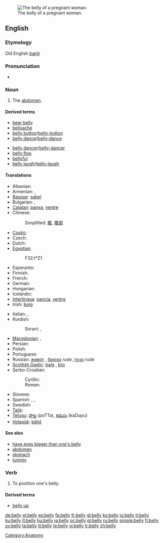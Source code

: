 [[Image:Pregnant belly button.jpg|thumb|right|The belly of a pregnant woman.]]
==English==

===Etymology===
Old English ''[[bælġ]]''

===Pronunciation===
* {{audio|en-us-belly.ogg|Audio (US)}}
*: {{rhymes|ɛli}}

===Noun===
{{en-noun|bell|ies}}

# {{colloquial}} The [[abdomen]].

====Derived terms====
{{rel-top|Terms derived from "belly"}}
* [[beer belly]]
* [[bellyache]]
* [[belly button]]/[[belly-button]]
* [[belly dance]]/[[belly-dance]]
{{rel-mid}}
* [[belly dancer]]/[[belly-dancer]]
* [[belly flop]]
* [[bellyful]]
* [[belly laugh]]/[[belly-laugh]]
{{rel-bottom}}

====Translations====
{{trans-top|abdomen}}
* Albanian: {{t+|sq|bark|xs=Albanian}}
* Armenian: {{t|hy|փոր|tr=p’or|sc=Armn}},  {{t|hy|որովայն|tr=orovayn|sc=Armn}}
* [[Basque]]: [[sabel]]
* Bulgarian: {{t|bg|корем|sc=Cyrl}},  {{t|bg|шкембе|sc=Cyrl}}
* [[Catalan]]: [[panxa]], [[ventre]]
* Chinese:
*: Simplified: [[腹]], [[腹部]]
* [[Coptic]]: {{tø|cop|ϩⲏ|tr=hē|sc=Copt}}
* Czech: {{t-|cs|břicho|n}}
* Dutch: {{t+|nl|buik}}
* [[Egyptian]]: {{tø|egy|ẖt|sc=Egyp}}
*: <hiero>F32:t*Z1</hiero>
* Esperanto: {{t-|eo|ventro|xs=Esperanto}}
* Finnish: {{t+|fi|maha}}
* French: {{t+|fr|ventre|m}}
* German: {{t+|de|Bauch|m}}
* Hungarian: {{t+|hu|has}}
* Icelandic: {{t+|is|magi|m}}
* [[Interlingua]]: [[pancia]], [[ventre]]
* Irish: [[bolg]] {{m}}
{{trans-mid}}
* Italian: {{t+|it|pancia|f}}, {{t+|it|ventre|f}}
* Kurdish:
*: Sorani: {{t|ku|زگ|tr=zig|sc=ku-Arab}}, {{t|ku|ورگ|tr=wirg|sc=ku-Arab}}
* [[Macedonian]]: {{t-|mk|мев|m|tr=mev|sc=Cyrl|xs=Macedonian}},  {{t-|mk|стомак|m|tr=stómak|sc=Cyrl|xs=Macedonian}}
* Persian: {{t+|fa|شکم|tr=šekam|sc=fa-Arab|xs=Persian}}
* Polish: {{t+|pl|brzuch|m}}
* Portuguese: {{t+|pt|barriga}}
* Russian: [[живот]] {{m}}, [[брюхо]] {{n}} ''rude'', [[пузо]] {{n}} ''rude''
* [[Scottish Gaelic]]: [[balg]] {{m}}, [[brù]] {{f}}
* Serbo-Croatian:
*: Cyrillic: {{tø|sh|трбух|m|sc=Cyrl|xs=Serbo-Croatian}}
*: Roman: {{tø|sh|trbuh|m|xs=Serbo-Croatian}}
* Slovene: {{t+|sl|trebuh|m}}
* Spanish: {{t+|es|barriga}}, {{t+|es|panza}}, {{t+|es|vientre}}
* Swedish: {{t+|sv|mage}}
* [[Tajik]]: {{t-|tg|шикам|tr=šikam|sc=Cyrl|xs=Tajik}}
* [[Telugu]]: [[పొట్ట]] (poTTa), [[కడుపు]] (kaDupu)
* [[Volapük]]: [[bälid]]
{{trans-bottom}}

====See also====
* [[have eyes bigger than one's belly]]
* [[abdomen]]
* [[stomach]]
* [[tummy]]

===Verb===
{{en-verb|bellies|bellying|bellied}}

# To position one's belly.

====Derived terms====
* [[belly up]]

[[Category:Anatomy]]

[[de:belly]]
[[el:belly]]
[[es:belly]]
[[fa:belly]]
[[fr:belly]]
[[gl:belly]]
[[ko:belly]]
[[io:belly]]
[[it:belly]]
[[ku:belly]]
[[lt:belly]]
[[hu:belly]]
[[ja:belly]]
[[oc:belly]]
[[pl:belly]]
[[ru:belly]]
[[simple:belly]]
[[fi:belly]]
[[sv:belly]]
[[ta:belly]]
[[tt:belly]]
[[te:belly]]
[[vi:belly]]
[[tr:belly]]
[[zh:belly]]
